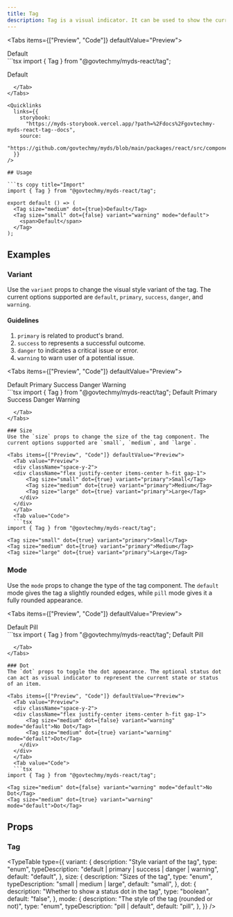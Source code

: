 ```yaml
---
title: Tag
description: Tag is a visual indicator. It can be used to show the current state or status of an item, process, or entity. It likely comes in various styles to represent different states. Available in multiple sizes to fit your design needs. Use the appropriate variant to effectively communicate status at a glance.
---
```



<Tabs items={["Preview", "Code"]} defaultValue="Preview">
  <Tab value="Preview">
<div className="flex justify-center">
      <Tag size="medium" dot={true}>Default</Tag>
      </div>
  </Tab>
  <Tab value="Code">
  ```tsx 
import { Tag } from "@govtechmy/myds-react/tag";

<Tag size="medium" dot={true}>Default</Tag>
```
  </Tab>
</Tabs>

<Quicklinks
  links={{
    storybook:
      "https://myds-storybook.vercel.app/?path=%2Fdocs%2Fgovtechmy-myds-react-tag--docs",
    source:
      "https://github.com/govtechmy/myds/blob/main/packages/react/src/components/tag.tsx",
  }}
/>

## Usage

```ts copy title="Import"
import { Tag } from "@govtechmy/myds-react/tag";
```

```tsx copy title="Anatomy"
export default () => (
  <Tag size="medium" dot={true}>Default</Tag>
  <Tag size="small" dot={false} variant="warning" mode="default">
    <span>Default</span>
  </Tag>
);
```

## Examples

### Variant

Use the `variant` props to change the visual style variant of the tag. The current options supported are `default`, `primary`, `success`, `danger`, and `warning`.

#### Guidelines

1. `primary` is related to product's brand.
2. `success` to represents a successful outcome.
3. `danger` to indicates a critical issue or error.
4. `warning` to warn user of a potential issue.

<Tabs items={["Preview", "Code"]} defaultValue="Preview">
  <Tab value="Preview">
  <div className="space-y-2">
  <div className="flex justify-center items-center h-fit gap-1">
      <Tag size="medium" dot={true} variant="default">Default</Tag>
      <Tag size="medium" dot={true} variant="primary">Primary</Tag>
      <Tag size="medium" dot={true} variant="success">Success</Tag>
      <Tag size="medium" dot={true} variant="danger">Danger</Tag>
      <Tag size="medium" dot={true} variant="warning">Warning</Tag>
    </div>
  </div>
  </Tab>
  <Tab value="Code">
  ```tsx 
import { Tag } from "@govtechmy/myds-react/tag";

<Tag size="medium" dot={true} variant="default">
  Default
</Tag>
<Tag size="medium" dot={true} variant="primary">
  Primary
</Tag>
<Tag size="medium" dot={true} variant="success">
  Success
</Tag>
<Tag size="medium" dot={true} variant="danger">
  Danger
</Tag>
<Tag size="medium" dot={true} variant="warning">
  Warning
</Tag>

````
  </Tab>
</Tabs>

### Size
Use the `size` props to change the size of the tag component. The current options supported are `small`, `medium`, and `large`.

<Tabs items={["Preview", "Code"]} defaultValue="Preview">
  <Tab value="Preview">
  <div className="space-y-2">
  <div className="flex justify-center items-center h-fit gap-1">
      <Tag size="small" dot={true} variant="primary">Small</Tag>
      <Tag size="medium" dot={true} variant="primary">Medium</Tag>
      <Tag size="large" dot={true} variant="primary">Large</Tag>
    </div>
  </div>
  </Tab>
  <Tab value="Code">
  ```tsx
import { Tag } from "@govtechmy/myds-react/tag";

<Tag size="small" dot={true} variant="primary">Small</Tag>
<Tag size="medium" dot={true} variant="primary">Medium</Tag>
<Tag size="large" dot={true} variant="primary">Large</Tag>

````

  </Tab>
</Tabs>

### Mode

Use the `mode` props to change the type of the tag component. The `default` mode gives the tag a slightly rounded edges, while `pill` mode gives it a fully rounded appearance.

<Tabs items={["Preview", "Code"]} defaultValue="Preview">
  <Tab value="Preview">
  <div className="space-y-2">
  <div className="flex justify-center items-center h-fit gap-1">
      <Tag size="medium" dot={true} variant="success" mode="default">Default</Tag>
      <Tag size="medium" dot={true} variant="success" mode="pill">Pill</Tag>
    </div>
  </div>
  </Tab>
  <Tab value="Code">
  ```tsx 
import { Tag } from "@govtechmy/myds-react/tag";

<Tag size="medium" dot={true} variant="success" mode="default">
  Default
</Tag>
<Tag size="medium" dot={true} variant="success" mode="pill">
  Pill
</Tag>

````
  </Tab>
</Tabs>

### Dot
The `dot` props to toggle the dot appearance. The optional status dot can act as visual indicator to represent the current state or status of an item.

<Tabs items={["Preview", "Code"]} defaultValue="Preview">
  <Tab value="Preview">
  <div className="space-y-2">
  <div className="flex justify-center items-center h-fit gap-1">
      <Tag size="medium" dot={false} variant="warning" mode="default">No Dot</Tag>
      <Tag size="medium" dot={true} variant="warning" mode="default">Dot</Tag>
    </div>
  </div>
  </Tab>
  <Tab value="Code">
  ```tsx
import { Tag } from "@govtechmy/myds-react/tag";

<Tag size="medium" dot={false} variant="warning" mode="default">No Dot</Tag>
<Tag size="medium" dot={true} variant="warning" mode="default">Dot</Tag>

````

  </Tab>
</Tabs>

## Props

### Tag

<TypeTable
  type={{
    variant: {
      description: "Style variant of the tag",
      type: "enum",
      typeDescription: "default | primary | success | danger | warning",
      default: "default",
    },
    size: {
      description: "Sizes of the tag",
      type: "enum",
      typeDescription: "small | medium | large",
      default: "small",
    },
    dot: {
      description: "Whether to show a status dot in the tag",
      type: "boolean",
      default: "false",
    },
    mode: {
      description: "The style of the tag (rounded or not)",
      type: "enum",
      typeDescription: "pill | default",
      default: "pill",
    },
  }}
/>
